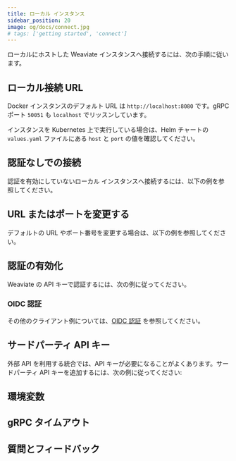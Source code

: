```yaml
---
title: ローカル インスタンス
sidebar_position: 20
image: og/docs/connect.jpg
# tags: ['getting started', 'connect']
---
```





ローカルにホストした Weaviate インスタンスへ接続するには、次の手順に従います。

## ローカル接続 URL

Docker インスタンスのデフォルト URL は `http://localhost:8080` です。gRPC ポート `50051` も `localhost` でリッスンしています。

インスタンスを Kubernetes 上で実行している場合は、Helm チャートの `values.yaml` ファイルにある `host` と `port` の値を確認してください。

## 認証なしでの接続

認証を有効にしていないローカル インスタンスへ接続するには、以下の例を参照してください。

<Tabs groupId="languages">
<TabItem value="py4" label="Python クライアント v4">
   <FilteredTextBlock
     text={PyCodeV4}
     startMarker="# START LocalNoAuth"
     endMarker="# END LocalNoAuth"
     language="py"
   />
</TabItem>
<TabItem value="py3" label="Python クライアント v3">
   <FilteredTextBlock
     text={PyCodeV3}
     startMarker="# START LocalNoAuth"
     endMarker="# END LocalNoAuth"
     language="pyv3"
   />
</TabItem>
<TabItem value="ts3" label="JS/TS クライアント v3">
   <FilteredTextBlock
     text={TsCodeV3}
     startMarker="// START LocalNoAuth"
     endMarker="// END LocalNoAuth"
     language="js"
   />
</TabItem>
<TabItem value="ts2" label="JS/TS クライアント v2">
   <FilteredTextBlock
     text={TsCodeV2}
     startMarker="// START LocalNoAuth"
     endMarker="// END LocalNoAuth"
     language="tsv2"
   />
</TabItem>
<TabItem value="go" label="Go">
   <FilteredTextBlock
     text={GoCode}
     startMarker="// START LocalNoAuth"
     endMarker="// END LocalNoAuth"
     language="js"
   />
</TabItem>
<TabItem value="java" label="Java">
   <FilteredTextBlock
     text={JavaCode}
     startMarker="// START LocalNoAuth"
     endMarker="// END LocalNoAuth"
     language="java"
   />
</TabItem>
<TabItem value="shell" label="cURL">
   <FilteredTextBlock
     text={ShellCode}
     startMarker="# START LocalNoAuth"
     endMarker="# END LocalNoAuth"
     language="shell"
   />
</TabItem>
</Tabs>

## URL またはポートを変更する

デフォルトの URL やポート番号を変更する場合は、以下の例を参照してください。

<Tabs groupId="languages">
<TabItem value="py4" label="Python クライアント v4">
   <FilteredTextBlock
     text={PyCodeV4}
     startMarker="# START CustomURL"
     endMarker="# END CustomURL"
     language="py"
   />
</TabItem>
<TabItem value="py3" label="Python クライアント v3">
   <FilteredTextBlock
     text={PyCodeV3}
     startMarker="# START CustomURL"
     endMarker="# END CustomURL"
     language="pyv3"
   />
</TabItem>
<TabItem value="ts3" label="JS/TS クライアント v3">
   <FilteredTextBlock
     text={TsCodeV3}
     startMarker="// START CustomURL"
     endMarker="// END CustomURL"
     language="js"
   />
</TabItem>
<TabItem value="ts2" label="JS/TS クライアント v2">
   <FilteredTextBlock
     text={TsCodeV2}
     startMarker="// START CustomURL"
     endMarker="// END CustomURL"
     language="tsv2"
   />
</TabItem>
<TabItem value="go" label="Go">
   <FilteredTextBlock
     text={GoCode}
     startMarker="// START CustomURL"
     endMarker="// END CustomURL"
     language="py"
   />
</TabItem>
<TabItem value="java" label="Java">
   <FilteredTextBlock
     text={JavaCode}
     startMarker="// START CustomURL"
     endMarker="// END CustomURL"
     language="java"
   />
</TabItem>
<TabItem value="shell" label="cURL">
   <FilteredTextBlock
     text={ShellCode}
     startMarker="# START CustomURL"
     endMarker="# END CustomURL"
     language="shell"
   />
</TabItem>
</Tabs>


## 認証の有効化

Weaviate の API キーで認証するには、次の例に従ってください。

<Tabs groupId="languages">
<TabItem value="py4" label="Python Client v4">
   <FilteredTextBlock
     text={PyCodeV4}
     startMarker="# START LocalAuth"
     endMarker="# END LocalAuth"
     language="py"
   />
</TabItem>
<TabItem value="py3" label="Python Client v3">
   <FilteredTextBlock
     text={PyCodeV3}
     startMarker="# START LocalAuth"
     endMarker="# END LocalAuth"
     language="pyv3"
   />
</TabItem>
<TabItem value="ts3" label="JS/TS Client v3">
   <FilteredTextBlock
     text={TsCodeV3}
     startMarker="// START LocalAuth"
     endMarker="// END LocalAuth"
     language="js"
   />
</TabItem>
<TabItem value="ts2" label="JS/TS Client v2">
   <FilteredTextBlock
     text={TsCodeV2}
     startMarker="// START LocalAuth"
     endMarker="// END LocalAuth"
     language="tsv2"
   />
</TabItem>
<TabItem value="go" label="Go">
   <FilteredTextBlock
     text={GoCode}
     startMarker="// START LocalAuth"
     endMarker="// END LocalAuth"
     language="py"
   />
</TabItem>
<TabItem value="java" label="Java">
   <FilteredTextBlock
     text={JavaCode}
     startMarker="// START LocalAuth"
     endMarker="// END LocalAuth"
     language="java"
   />
</TabItem>
<TabItem value="shell" label="cURL">
   <FilteredTextBlock
     text={ShellCode}
     startMarker="# START LocalAuth"
     endMarker="# END LocalAuth"
     language="shell"
   />
</TabItem>
</Tabs>

### OIDC 認証


<OIDCConnect/>

その他のクライアント例については、[OIDC 認証](/weaviate/connections/connect-custom#oidc-authentication) を参照してください。

## サードパーティ API キー

外部 API を利用する統合では、API キーが必要になることがよくあります。サードパーティ API キーを追加するには、次の例に従ってください:

<Tabs groupId="languages">
<TabItem value="py4" label="Python Client v4">
   <FilteredTextBlock
     text={PyCodeV4}
     startMarker="# START LocalThirdPartyAPIKeys"
     endMarker="# END LocalThirdPartyAPIKeys"
     language="py"
   />
</TabItem>
<TabItem value="py3" label="Python Client v3">
   <FilteredTextBlock
     text={PyCodeV3}
     startMarker="# START LocalThirdPartyAPIKeys"
     endMarker="# END LocalThirdPartyAPIKeys"
     language="pyv3"
   />
</TabItem>
<TabItem value="ts3" label="JS/TS Client v3">
   <FilteredTextBlock
     text={TsCodeV3}
     startMarker="// START LocalThirdPartyAPIKeys"
     endMarker="// END LocalThirdPartyAPIKeys"
     language="js"
   />
</TabItem>
<TabItem value="ts2" label="JS/TS Client v2">
   <FilteredTextBlock
     text={TsCodeV2}
     startMarker="// START LocalThirdPartyAPIKeys"
     endMarker="// END LocalThirdPartyAPIKeys"
     language="tsv2"
   />
</TabItem>
<TabItem value="go" label="Go">
   <FilteredTextBlock
     text={GoCode}
     startMarker="// START LocalThirdPartyAPIKeys"
     endMarker="// END LocalThirdPartyAPIKeys"
     language="js"
   />
</TabItem>
<TabItem value="java" label="Java">
   <FilteredTextBlock
     text={JavaCode}
     startMarker="// START LocalThirdPartyAPIKeys"
     endMarker="// END LocalThirdPartyAPIKeys"
     language="java"
   />
</TabItem>
<TabItem value="shell" label="cURL">
   <FilteredTextBlock
     text={ShellCode}
     startMarker="# START LocalThirdPartyAPIKeys"
     endMarker="# END LocalThirdPartyAPIKeys"
     language="shell"
   />
</TabItem>
</Tabs>



## 環境変数


<EnvVarsHowto/>

## gRPC タイムアウト


<GRPCTimeoutIntro/>


<GRPCTimeouts/>

## 質問とフィードバック


<DocsFeedback/>

